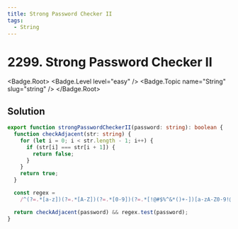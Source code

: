 ```yaml
---
title: Strong Password Checker II
tags:
  - String
---
```


# 2299. Strong Password Checker II

<Badge.Root>
  <Badge.Level level="easy" />
  <Badge.Topic name="String" slug="string" />
</Badge.Root>

## Solution

```typescript filename="solution.ts" copy
export function strongPasswordCheckerII(password: string): boolean {
  function checkAdjacent(str: string) {
    for (let i = 0; i < str.length - 1; i++) {
      if (str[i] === str[i + 1]) {
        return false;
      }
    }
    return true;
  }

  const regex =
    /^(?=.*[a-z])(?=.*[A-Z])(?=.*[0-9])(?=.*[!@#$%^&*()+-])[a-zA-Z0-9!@#$%^&*()+-]{8,}$/;

  return checkAdjacent(password) && regex.test(password);
}
```

<ProblemLink
  codingSite="leetcode"
  href="https://leetcode.com/problems/strong-password-checker-ii"
  title="Strong Password Checker II"
/>
